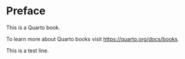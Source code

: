 # Preface {.unnumbered}

This is a Quarto book.

To learn more about Quarto books visit <https://quarto.org/docs/books>.


This is a test line. 
